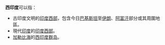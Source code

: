 {{disambig|Cat=三字地名消歧义}}

'''西印度'''可以指：
*古印度文明的[[古印度|印度西部]]，包含今日[[巴基斯坦|巴基斯坦]]至[[伊朗|伊朗]]、[[阿富汗|阿富汗]]部分或其周圍地區。
*現代[[印度|印度]]的[[印度西部|印度西部]]。
*[[加勒比海|加勒比海]]的[[西印度群岛|西印度群岛]]。